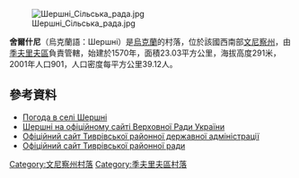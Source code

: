 [[Image:Шершні_Сільська_рада.jpg|right]]

{{coord|49|1|23|N|28|25|45|E|scale:30000|display=title}}

'''舍爾什尼'''（烏克蘭語：Шершні）是[[烏克蘭|烏克蘭]]的村落，位於該國西南部[[文尼察州|文尼察州]]，由[[季夫里夫區|季夫里夫區]]負責管轄，始建於1570年，面積23.03平方公里，海拔高度291米，2001年人口901，人口密度每平方公里39.12人。

==參考資料==
* [http://weather.in.ua/ua/vinnickaja/28915 Погода в селі Шершні]
* [http://w1.c1.rada.gov.ua/pls/z7503/A005?rdat1=31.10.2014&rf7571=2993 Шершні на офіційному сайті Верховної Ради України]
* [https://web.archive.org/web/20130613064716/http://rda.tivrovrada.org.ua/ Офіційний сайт Тиврівської районної державної адміністрації]
* [https://web.archive.org/web/20121212230551/http://rayon.tivrovrada.org.ua/ Офіційний сайт Тиврівської районної ради]

[[Category:文尼察州村落|Category:文尼察州村落]]
[[Category:季夫里夫區村落|Category:季夫里夫區村落]]


{{Vinnytsia-geo-stub}}